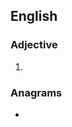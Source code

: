 ==English==

===Adjective===
{{head|en|adjective comparative form}}

# {{en-comparative of|ample}}

===Anagrams===
* {{anagrams|en|a=aelmpr|LaPerm|Marple|Palmer|lamper|palmer|relamp}}
